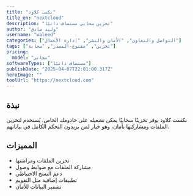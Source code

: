 ---
title: "نكست كلاود"
title_en: "nextcloud"
description: "تخزين سحابي مستضاف ذاتيًا"
author: "وليد صادق"
username: "waleed"
categories: ["التواصل والتعاون", "الأمان والنشر", "إدارة الأعمال"]
tags: ["تخزين", "مفتوح-المصدر", "سحابة"]
pricing:
  model: "مجاني"
softwareTypes: ["مستضاف ذاتيًا"]
publishDate: "2025-04-07T22:01:00.317Z"
heroImage: ""
toolUrl: "https://nextcloud.com"
---
## نبذة
نكست كلاود يوفر تخزينًا سحابيًا يمكن تشغيله على خادومك الخاص. يُستخدم لتخزين الملفات ومشاركتها بأمان، وهو خيار لمن يريدون التحكم الكامل في بياناتهم.

## المميزات
- تخزين الملفات ومزامنتها
- مشاركة الملفات مع ضوابط وصول
- دعم النسخ الاحتياطي
- تطبيقات إضافية مثل التقويم
- تشفير البيانات للأمان